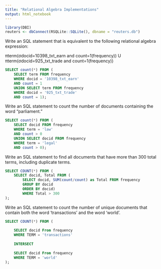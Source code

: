 ```yaml
---
title: "Relational Algebra Implementations"
output: html_notebook
---
```



```r

library(DBI)
reuters <- dbConnect(RSQLite::SQLite(), dbname = "reuters.db")

```



Write an SQL statement that is equivalent to the following relational algebra expression: 

πterm(σdocid=10398_txt_earn and count=1(frequency)) U πterm(σdocid=925_txt_trade and count=1(frequency))


```sql

SELECT count(*) FROM (
	SELECT term FROM frequency
	WHERE docid = '10398_txt_earn'
	AND count = 1
	UNION SELECT term FROM frequency
	WHERE docid = '925_txt_trade'
	AND count = 1);

```



Write an SQL statement to count the number of documents containing the word "parliament."

```sql

SELECT count(*) FROM (
	SELECT docid FROM frequency
	WHERE term = 'law'
	AND count > 0
	UNION SELECT docid FROM frequency
	WHERE term = 'legal'
	AND count > 0);

```



Write an SQL statement to find all documents that have more than 300 total terms, including duplicate terms.

```sql

SELECT COUNT(*) FROM (	
	SELECT docid, Total FROM (
		SELECT docid, SUM(count/count) as Total FROM frequency
		GROUP BY docid
		ORDER BY docid)
		WHERE Total > 300
);

```

Write an SQL statement to count the number of unique documents that contain both the word 'transactions' and the word 'world'.

```sql

SELECT COUNT(*) FROM (
	
	SELECT docid From frequency
	WHERE TERM = 'transactions'
	
	INTERSECT
	
	SELECT docid From frequency
	WHERE TERM = 'world'
);

```


